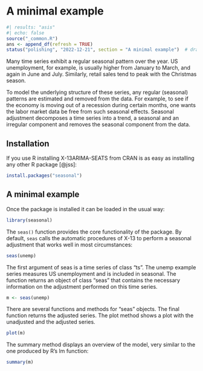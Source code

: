 # A minimal example

```r
#| results: "asis"
#| echo: false
source("_common.R")
ans <- append_df(refresh = TRUE)
status("polishing", "2022-12-21", section = "A minimal example")  # drafting, polishing, complete
```

```{=html}
<!--
- What is Seasonal Adjustment?
- What is X-13ARIMA-SEATS (X13)?
- Who uses X13?
- Available alternatives in and outside of R (some topics are covered in chapter VI)
- Case Study: A use cases outside of official statistics: seasonal adjustment of business data
 -->
```
Many time series exhibit a regular seasonal pattern over the year.
US unemployment, for example, is usually higher from January to March, and again in June and July.
Similarly, retail sales tend to peak with the Christmas season.

To model the underlying structure of these series, any regular (seasonal) patterns are estimated and removed from the data.
For example, to see if the economy is moving out of a recession during certain months, one wants the labor market data be free from such seasonal effects.
Seasonal adjustment decomposes a time series into a trend, a seasonal and an irregular component and removes the seasonal component from the data.

## Installation

If you use R installing X-13ARIMA-SEATS from CRAN is as easy as installing any other R package [@jss]:

``` r
install.packages("seasonal")
```

## A minimal example

Once the package is installed it can be loaded in the usual way:

```r
library(seasonal)
```

The `seas()` function provides the core functionality of the package.
By default, `seas` calls the automatic procedures of X-13 to perform a seasonal adjustment that works well in most circumstances:

```r
seas(unemp)
```

The first argument of seas is a time series of class "ts".
The unemp example series measures US unemployment and is included in seasonal.
The function returns an object of class "seas" that contains the necessary information on the adjustment performed on this time series.

```r
m <- seas(unemp)
```

There are several functions and methods for "seas" objects.
The final function returns the adjusted series.
The plot method shows a plot with the unadjusted and the adjusted series.

```r
plot(m)
```

The summary method displays an overview of the model, very similar to the one produced by R's lm function:

```r
summary(m)
```
